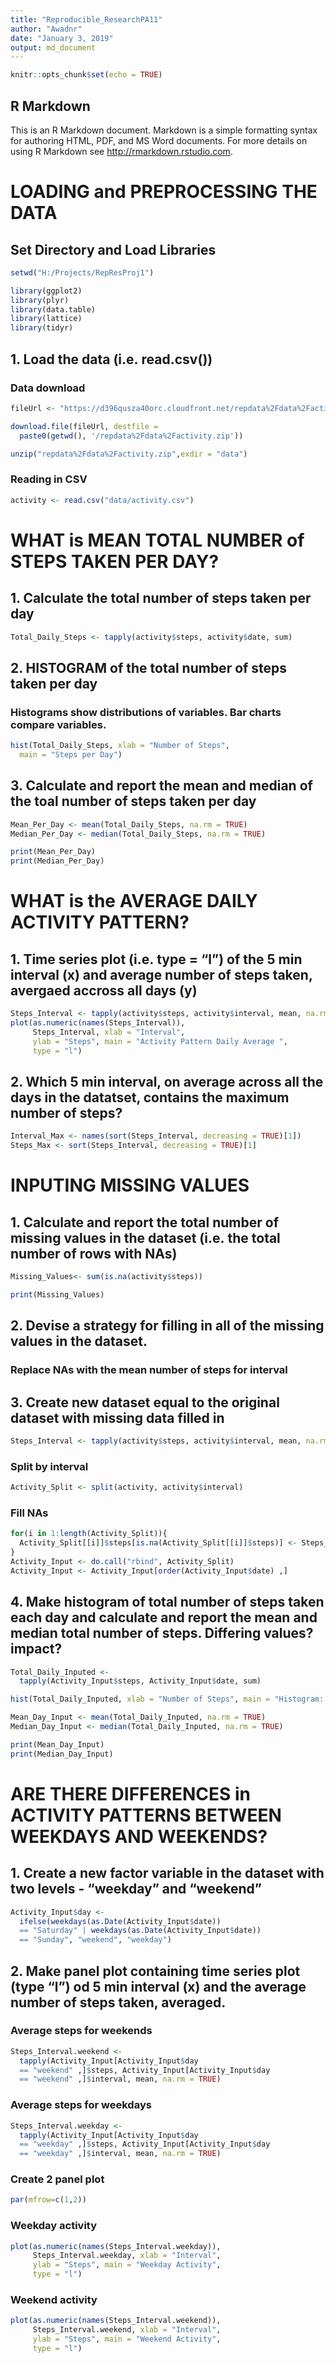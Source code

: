 ```yaml
---
title: "Reproducible_ResearchPA11"
author: "Awadnr"
date: "January 3, 2019"
output: md_document
---
```


```r
knitr::opts_chunk$set(echo = TRUE)
```

## R Markdown

This is an R Markdown document. Markdown is a simple formatting syntax for authoring HTML, PDF, and MS Word documents. For more details on using R Markdown see <http://rmarkdown.rstudio.com>.


# LOADING and PREPROCESSING THE DATA 

## Set Directory and Load Libraries
```r
setwd("H:/Projects/RepResProj1")

library(ggplot2)
library(plyr)
library(data.table)
library(lattice)
library(tidyr)
```

## 1. Load the data (i.e. read.csv())
###  Data download
```r
fileUrl <- "https://d396qusza40orc.cloudfront.net/repdata%2Fdata%2Factivity.zip"

download.file(fileUrl, destfile = 
  paste0(getwd(), '/repdata%2Fdata%2Factivity.zip'))

unzip("repdata%2Fdata%2Factivity.zip",exdir = "data")
```

### Reading in CSV
```r
activity <- read.csv("data/activity.csv")
```

# WHAT is MEAN TOTAL NUMBER  of STEPS TAKEN PER DAY?

## 1. Calculate the total number of steps taken per day 
```r
Total_Daily_Steps <- tapply(activity$steps, activity$date, sum)
```

## 2. HISTOGRAM of the total number of steps taken per day 
### Histograms show distributions of variables. Bar charts compare variables.
```r
hist(Total_Daily_Steps, xlab = "Number of Steps", 
  main = "Steps per Day")
```

## 3. Calculate and report the mean and median of the toal number of steps taken per day 
```r
Mean_Per_Day <- mean(Total_Daily_Steps, na.rm = TRUE)
Median_Per_Day <- median(Total_Daily_Steps, na.rm = TRUE)

print(Mean_Per_Day)
print(Median_Per_Day)
```

# WHAT is the AVERAGE DAILY ACTIVITY PATTERN?

## 1. Time series plot (i.e. type = "l") of the 5 min interval (x) and average number of steps taken, avergaed accross all days (y)
```r
Steps_Interval <- tapply(activity$steps, activity$interval, mean, na.rm = TRUE)
plot(as.numeric(names(Steps_Interval)), 
     Steps_Interval, xlab = "Interval", 
     ylab = "Steps", main = "Activity Pattern Daily Average ", 
     type = "l")
```

## 2. Which 5 min interval, on average across all the days in the datatset, contains the maximum number of steps? 
```r
Interval_Max <- names(sort(Steps_Interval, decreasing = TRUE)[1])
Steps_Max <- sort(Steps_Interval, decreasing = TRUE)[1]
```

# INPUTING MISSING VALUES

## 1. Calculate and report the total number of missing values in the dataset (i.e. the total number of rows with NAs)
```r
Missing_Values<- sum(is.na(activity$steps))

print(Missing_Values)
```

## 2. Devise a strategy for filling in all of the missing values in the dataset. 

### Replace NAs with the mean number of steps for interval

## 3. Create new dataset equal to the original dataset with missing data filled in 
```r
Steps_Interval <- tapply(activity$steps, activity$interval, mean, na.rm = TRUE)
```

### Split by interval
```r
Activity_Split <- split(activity, activity$interval)
```

### Fill NAs
```r
for(i in 1:length(Activity_Split)){
  Activity_Split[[i]]$steps[is.na(Activity_Split[[i]]$steps)] <- Steps_Interval[i]
}
Activity_Input <- do.call("rbind", Activity_Split)
Activity_Input <- Activity_Input[order(Activity_Input$date) ,]
```

## 4. Make histogram of total number of steps taken each day and calculate and report the mean and median total number of steps. Differing values? impact? 
```r
Total_Daily_Inputed <- 
  tapply(Activity_Input$steps, Activity_Input$date, sum)

hist(Total_Daily_Inputed, xlab = "Number of Steps", main = "Histogram: Steps per Day (inputed data)")

Mean_Day_Input <- mean(Total_Daily_Inputed, na.rm = TRUE)
Median_Day_Input <- median(Total_Daily_Inputed, na.rm = TRUE)

print(Mean_Day_Input)
print(Median_Day_Input)
```

# ARE THERE DIFFERENCES in ACTIVITY PATTERNS BETWEEN WEEKDAYS AND WEEKENDS?

## 1. Create a new factor variable in the dataset with two levels - "weekday" and "weekend" 
```r
Activity_Input$day <- 
  ifelse(weekdays(as.Date(Activity_Input$date)) 
  == "Saturday" | weekdays(as.Date(Activity_Input$date)) 
  == "Sunday", "weekend", "weekday")
```

## 2. Make panel plot containing time series plot (type "l") od 5 min interval (x) and the average number of steps taken, averaged. 

### Average steps for weekends
```r
Steps_Interval.weekend <- 
  tapply(Activity_Input[Activity_Input$day
  == "weekend" ,]$steps, Activity_Input[Activity_Input$day 
  == "weekend" ,]$interval, mean, na.rm = TRUE)
```

### Average steps for weekdays
```r
Steps_Interval.weekday <- 
  tapply(Activity_Input[Activity_Input$day 
  == "weekday" ,]$steps, Activity_Input[Activity_Input$day 
  == "weekday" ,]$interval, mean, na.rm = TRUE)
```

### Create 2 panel plot
```r
par(mfrow=c(1,2))
```

### Weekday activity
```r
plot(as.numeric(names(Steps_Interval.weekday)), 
     Steps_Interval.weekday, xlab = "Interval", 
     ylab = "Steps", main = "Weekday Activity", 
     type = "l")
```

### Weekend activity
```r
plot(as.numeric(names(Steps_Interval.weekend)), 
     Steps_Interval.weekend, xlab = "Interval", 
     ylab = "Steps", main = "Weekend Activity", 
     type = "l")
```
